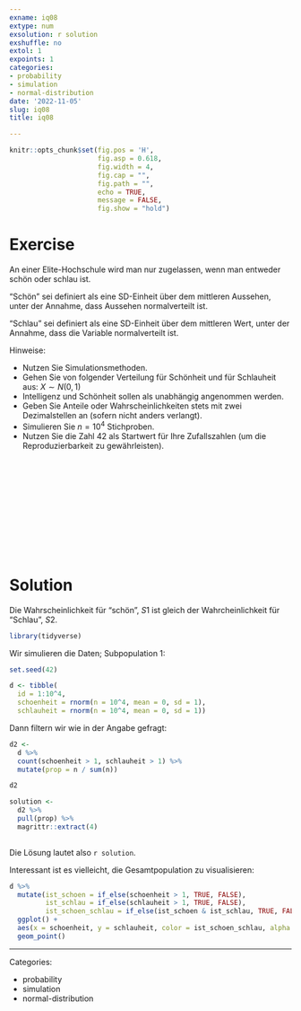 ```yaml
---
exname: iq08
extype: num
exsolution: r solution
exshuffle: no
extol: 1
expoints: 1
categories:
- probability
- simulation
- normal-distribution
date: '2022-11-05'
slug: iq08
title: iq08

---
```







```r
knitr::opts_chunk$set(fig.pos = 'H',
                      fig.asp = 0.618,
                      fig.width = 4,
                      fig.cap = "", 
                      fig.path = "",
                      echo = TRUE, 
                      message = FALSE,
                      fig.show = "hold")
```







# Exercise

An einer Elite-Hochschule wird man nur zugelassen, wenn man entweder schön oder schlau ist.

"Schön" sei definiert als  eine SD-Einheit über dem mittleren Aussehen, unter der Annahme, dass Aussehen normalverteilt ist.

"Schlau" sei definiert als eine SD-Einheit über dem mittleren Wert, unter der Annahme, dass die Variable normalverteilt ist.


Hinweise:

- Nutzen Sie Simulationsmethoden.
- Gehen Sie von folgender Verteilung für Schönheit und für Schlauheit aus: $X \sim N(0,1)$
- Intelligenz und Schönheit sollen als unabhängig angenommen werden.
- Geben Sie Anteile oder Wahrscheinlichkeiten stets mit zwei Dezimalstellen an (sofern nicht anders verlangt).
- Simulieren Sie $n=10^4$ Stichproben.
- Nutzen Sie die Zahl 42 als Startwert für Ihre Zufallszahlen (um die Reproduzierbarkeit zu gewährleisten).


</br>
</br>
</br>
</br>
</br>
</br>
</br>
</br>
</br>
</br>

# Solution


Die Wahrscheinlichkeit für "schön", $S1$ ist gleich der Wahrcheinlichkeit für "Schlau", $S2$.


```r
library(tidyverse)
```

Wir simulieren die Daten; Subpopulation 1:

```r
set.seed(42)

d <- tibble(
  id = 1:10^4,
  schoenheit = rnorm(n = 10^4, mean = 0, sd = 1),
  schlauheit = rnorm(n = 10^4, mean = 0, sd = 1))
```


Dann filtern wir wie in der Angabe gefragt:



```r
d2 <-
  d %>% 
  count(schoenheit > 1, schlauheit > 1) %>% 
  mutate(prop = n / sum(n))

d2
```





```r
solution <-
  d2 %>% 
  pull(prop) %>% 
  magrittr::extract(4)
  
```



Die Lösung lautet also `r solution`.

Interessant ist es vielleicht, die Gesamtpopulation zu visualisieren:


```r
d %>% 
  mutate(ist_schoen = if_else(schoenheit > 1, TRUE, FALSE),
         ist_schlau = if_else(schlauheit > 1, TRUE, FALSE),
         ist_schoen_schlau = if_else(ist_schoen & ist_schlau, TRUE, FALSE)) %>% 
  ggplot() +
  aes(x = schoenheit, y = schlauheit, color = ist_schoen_schlau, alpha = .1) +
  geom_point()
```






---

Categories: 

- probability
- simulation
- normal-distribution

